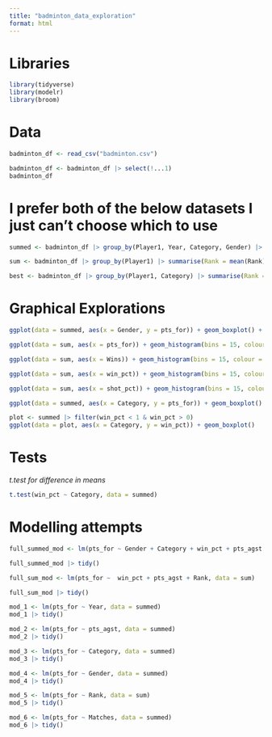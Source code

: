 ```yaml
---
title: "badminton_data_exploration"
format: html
---
```


# Libraries

```r
library(tidyverse)
library(modelr)
library(broom)
```

# Data

```r
badminton_df <- read_csv("badminton.csv")

badminton_df <- badminton_df |> select(!...1)
badminton_df
```

# I prefer both of the below datasets I just can't choose which to use

```r
summed <- badminton_df |> group_by(Player1, Year, Category, Gender) |> summarise(Rank = mean(Rank), Matches = sum(Matches), Wins = sum(Wins), Losses = sum(Losses), pts_for = sum(`Points For`), pts_agst = sum(`Points Against`), win_pct = Wins/Matches, shot_pct = pts_for/(pts_for + pts_agst)) |> mutate(Rank = as.integer(Rank)) |> rename(Player = Player1)
```

```r
sum <- badminton_df |> group_by(Player1) |> summarise(Rank = mean(Rank), Matches = sum(Matches), Wins = sum(Wins), Losses = sum(Losses), pts_for = sum(`Points For`), pts_agst = sum(`Points Against`), win_pct = Wins/Matches, shot_pct = pts_for/(pts_for + pts_agst)) |> mutate(Rank = as.integer(Rank)) |> rename(Player = Player1)
```

```r
best <- badminton_df |> group_by(Player1, Category) |> summarise(Rank = mean(Rank), Matches = sum(Matches), Wins = sum(Wins), Losses = sum(Losses), pts_for = sum(`Points For`), pts_agst = sum(`Points Against`), win_pct = Wins/Matches, shot_pct = pts_for/(pts_for + pts_agst)) |> mutate(Rank = as.integer(Rank)) |> rename(Player = Player1)
```


# Graphical Explorations

```r
ggplot(data = summed, aes(x = Gender, y = pts_for)) + geom_boxplot() + facet_wrap(~Category)
```

```r
ggplot(data = sum, aes(x = pts_for)) + geom_histogram(bins = 15, colour = "black", fill = "lightblue")  + theme_minimal()
```

```r
ggplot(data = sum, aes(x = Wins)) + geom_histogram(bins = 15, colour = "black", fill = "lightblue")  + theme_minimal()
```

```r
ggplot(data = sum, aes(x = win_pct)) + geom_histogram(bins = 15, colour = "black", fill = "lightblue")  + theme_minimal()
```

```r
ggplot(data = sum, aes(x = shot_pct)) + geom_histogram(bins = 15, colour = "black", fill = "lightblue")  + theme_minimal()
```

```r
ggplot(data = summed, aes(x = Category, y = pts_for)) + geom_boxplot()
```

```r
plot <- summed |> filter(win_pct < 1 & win_pct > 0)
ggplot(data = plot, aes(x = Category, y = win_pct)) + geom_boxplot()
```

# Tests

*t.test for difference in means*

```r
t.test(win_pct ~ Category, data = summed)
```

# Modelling attempts

```r
full_summed_mod <- lm(pts_for ~ Gender + Category + win_pct + pts_agst + Rank, data = summed)

full_summed_mod |> tidy()
```

```r
full_sum_mod <- lm(pts_for ~  win_pct + pts_agst + Rank, data = sum)

full_sum_mod |> tidy()
```

```r
mod_1 <- lm(pts_for ~ Year, data = summed)
mod_1 |> tidy()
```

```r
mod_2 <- lm(pts_for ~ pts_agst, data = summed)
mod_2 |> tidy()
```

```r
mod_3 <- lm(pts_for ~ Category, data = summed)
mod_3 |> tidy()
```

```r
mod_4 <- lm(pts_for ~ Gender, data = summed)
mod_4 |> tidy()
```

```r
mod_5 <- lm(pts_for ~ Rank, data = sum)
mod_5 |> tidy()
```

```r
mod_6 <- lm(pts_for ~ Matches, data = summed)
mod_6 |> tidy()
```







